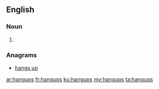 ==English==

===Noun===
{{head|en|plural}}

# {{plural of|hangup|lang=en}}

===Anagrams===
* [[hangs up#English|hangs up]]

[[ar:hangups]]
[[fr:hangups]]
[[ku:hangups]]
[[my:hangups]]
[[ta:hangups]]